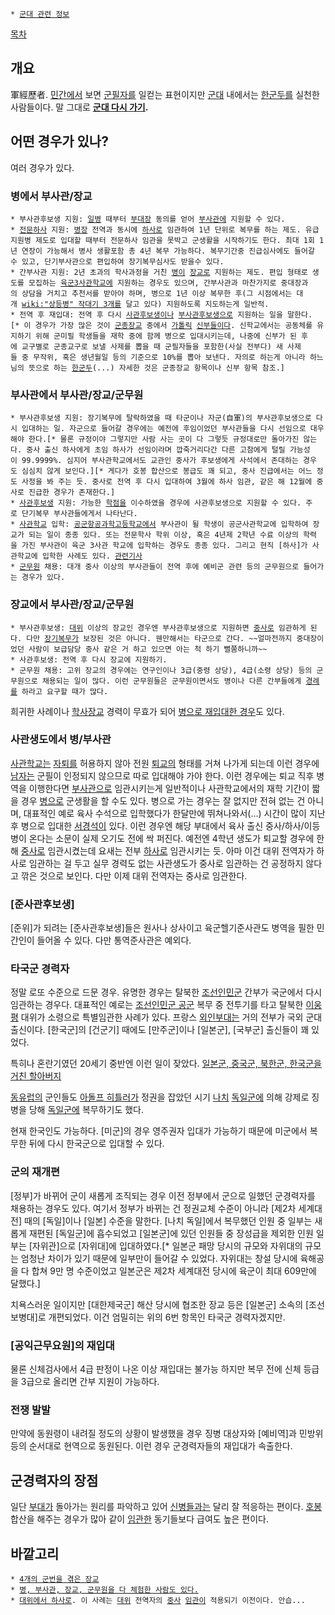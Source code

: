  * [[군대 관련 정보]]

[[목차]]
== 개요 ==
軍經歷者. [[민간]]에서 보면 [[군필자]]를 일컫는 표현이지만 [[군대]] 내에서는 [[한군두]]를 실천한 사람들이다. 말 그대로 '''[[군대 다시 가기]].'''

== 어떤 경우가 있나? ==
여러 경우가 있다.

=== 병에서 부사관/장교 ===
 * 부사관후보생 지원: [[일병]] 때부터 [[부대장]] 동의를 얻어 [[부사관]]에 지원할 수 있다.
 * [[전문하사]] 지원: [[병장]] 전역과 동시에 [[하사]]로 임관하여 1년 단위로 복무를 하는 제도. 유급지원병 제도로 입대할 때부터 전문하사 임관을 못박고 군생활을 시작하기도 한다. 최대 1회 1년 연장이 가능해서 병사 생활포함 총 4년 복무 가능하다. 복무기간중 진급심사에도 들어갈수 있고, 단기부사관으로 편입하여 장기복무심사도 받을수 있다.
 * 간부사관 지원: 2년 초과의 학사과정을 거친 [[병]]이 [[장교]]로 지원하는 제도. 편입 형태로 생도를 모집하는 [[육군3사관학교]]에 지원하는 경우도 있으며, 간부사관과 마찬가지로 중대장과의 상담을 거치고 추천서를 받아야 하며, 병으로 1년 이상 복무한 후(그 시점에서는 대개 [[wiki:"상등병" 작대기 3개]]를 달고 있다) 지원하도록 지도하는게 일반적.
 * 전역 후 재입대: 전역 후 다시 [[사관후보생]]이나 [[부사관후보생]]으로 지원하는 일을 말한다.[* 이 경우가 가장 많은 것이 [[군종장교]] 중에서 [[가톨릭]] [[신부]]들이다. 신학교에서는 공동체를 유지하기 위해 군미필 학생들을 재학 중에 함께 병으로 입대시키는데, 나중에 신부가 된 후에 교구별로 군종교구로 보낼 사제를 뽑을 때 군필자들을 포함한(사실 전부다) 새 사제들 중 무작위, 혹은 생년월일 등의 기준으로 10%를 뽑아 보낸다. 자의로 하는게 아니라 하느님의 뜻으로 하는 [[한군두]](...) 자세한 것은 군종장교 항목이나 신부 항목 참조.]

=== 부사관에서 부사관/장교/군무원 ===
 * 부사관후보생 지원: 장기복무에 탈락하였을 때 타군이나 자군(自軍)의 부사관후보생으로 다시 입대하는 일. 자군으로 들어갈 경우에는 예전에 후임이었던 부사관들을 다시 선임으로 대우해야 한다.[* 물론 규정이야 그렇지만 사람 사는 곳이 다 그렇듯 규정대로만 돌아가진 않는다. 중사 출신 하사에게 초임 하사가 선임이라며 깝죽거리다간 다른 고참에게 털릴 가능성이 99.9999%. 심지어 부사관학교에서도 교관인 중사가 후보생에게 사석에서 존대하는 경우도 심심치 않게 보인다.][* 게다가 호봉 합산으로 봉급도 꽤 되고, 중사 진급에서는 어느 정도 사정을 봐 주는 듯. 중사로 전역 후 다시 입대하여 3월에 하사 임관, 같은 해 12월에 중사로 진급한 경우가 존재한다.]
 * [[사관후보생]] 지원: 가능한 [[학점]]을 이수하였을 경우에 사관후보생으로 지원할 수 있다. 주로 단기복무 부사관들에게서 나타난다.
 * [[사관학교]] 입학: [[공군항공과학고등학교]]에서 부사관이 될 학생이 공군사관학교에 입학하여 장교가 되는 일이 종종 있다. 또는 전문학사 학위 이상, 혹은 4년제 2학년 수료 이상의 학력을 가진 부사관이 육군 3사관 학교에 입학하는 경우도 종종 있다. 그리고 현직 [하사]가 사관학교에 입학한 사례도 있다. [http://www.econovill.com/archives/141251 관련기사]
 * [[군무원]] 채용: 대개 중사 이상의 부사관들이 전역 후에 예비군 관련 등의 군무원으로 들어가는 경우가 있다.

=== 장교에서 부사관/장교/군무원 ===
 * 부사관후보생: [[대위]] 이상의 장교인 경우엔 부사관후보생으로 지원하면 [[중사]]로 임관하게 된다. 다만 [[장기복무]]가 보장된 것은 아니다. 웬만해서는 타군으로 간다. ~~얼마전까지 중대장이었던 사람이 보급담당 중사 같은 거 하고 있으면 아는 척 하기 뻘쭘하니까~~
 * 사관후보생: 전역 후 다시 장교에 지원하기.
 * 군무원 채용: 고위 장교의 경우에는 연구인이나 3급(중령 상당), 4급(소령 상당) 등의 군무원으로 채용되는 일이 많다. 이런 군무원들은 군무원이면서도 병이나 다른 간부들에게 [[경례]]를 하라고 요구할 때가 많다.

희귀한 사례이나 [[학사장교]] 경력이 무효가 되어 [http://news.mk.co.kr/newsRead.php?year=2012&no=127422&url=n 병으로 재입대한 경우]도 있다.

=== 사관생도에서 병/부사관 ===
[[사관학교]]는 [[자퇴]]를 허용하지 않아 전원 [[퇴교]]의 형태를 거쳐 나가게 되는데 이런 경우에 [[남자]]는 군필이 인정되지 않으므로 따로 입대해야 가야 한다. 이런 경우에는 퇴교 직후 병역을 이행한다면 [[부사관]]으로 임관시키는게 일반적이나 사관학교에서의 재학 기간이 짧을 경우 [[병]]으로 군생활을 할 수도 있다. 병으로 가는 경우는 잘 없지만 전혀 없는 건 아니며, 대표적인 예로 육사 수석으로 입학했다가 한달만에 뛰쳐나와서(...) 시간이 많이 지난 후 병으로 입대한 [[서경석]]이 있다. 이런 경우엔 해당 부대에서 육사 출신 중사/하사/이등병이 온다는 소문이 실제 오기도 전에 싹 퍼진다. 예전엔 4학년 생도가 퇴교할 경우에 한해 [[중사]]로 임관시켰는데 요새는 전부 [[하사]]로 임관시키는 듯. 아마 이건 대위 전역자가 하사로 임관하는 걸 두고 실무 경력도 없는 사관생도가 중사로 임관하는 건 공정하지 않다고 깎은 것으로 보인다. 다만 이제 대위 전역자는 중사로 임관한다.

=== [준사관후보생] ===
[준위]가 되려는 [준사관후보생]들은 원사나 상사이고 육군헬기준사관도 병역을 필한 민간인이 들어올 수 있다. 다만 통역준사관은 예외다.
=== 타국군 경력자 ===
정말 로또 수준으로 드문 경우. 유명한 경우는 탈북한 [[조선인민군]] 간부가 국군에서 다시 임관하는 경우다. 대표적인 예로는 [[조선인민군 공군]] 복무 중 전투기를 타고 탈북한 [[이웅평]] 대위가 소령으로 특별임관한 사례가 있다. 프랑스 [[외인부대]]는 거의 전부가 국외 군대 출신이다. [한국군]의 [건군기] 때에도 [만주군]이나 [일본군], [국부군] 출신들이 꽤 있었다.

특히나 혼란기였던 20세기 중반엔 이런 일이 잦았다. [http://www.munhwa.com/news/view.html?no=2009062401073527258002&w=nv 일본군, 중국군, 북한군, 한국군을 거친 할아버지]

[[동유럽]]의 군인들도 [[아돌프 히틀러]]가 정권을 잡았던 시기 [[나치]] [[독일군]]에 의해 강제로 징병을 당해 [[독일군]]에 복무하기도 했다.

현재 한국인도 가능하다. [미군]의 경우 영주권자 입대가 가능하기 때문에 미군에서 복무한 뒤에 다시 한국군으로 입대할 수 있다.
=== 군의 재개편 ===
[정부]가 바뀌어 군이 새롭게 조직되는 경우 이전 정부에서 군으로 일했던 군경력자를 채용하는 경우도 있다. 여기서 정부가 바뀌는 건 정권교체 수준이 아니라 [제2차 세계대전] 때의 [독일]이나 [일본] 수준을 말한다. [나치 독일]에서 복무했던 인원 중 일부는 새롭게 재편된 [독일군]에 흡수되었고 [일본군]에 있던 인원들 중 장성급을 제외한 인원 일부는 [자위관]으로 [자위대]에 입대하였다.[* 일본군 패망 당시의 규모와 자위대의 규모는 엄청난 차이가 있기 때문에 일부만이 들어갈 수 있었다. 자위대는 창설 당시에 육해공을 다 합쳐 9만 명 수준이었고 일본군은 제2차 세계대전 당시에 육군이 최대 609만에 달했다.]

치욕스러운 일이지만 [대한제국군] 해산 당시에 협조한 장교 등은 [일본군] 소속의 [조선보병대]로 개편되었다. 이건 엄밀히는 위의 6번 항목인 타국군 경력자겠지만.
=== [공익근무요원]의 재입대 ===
물론 신체검사에서 4급 판정이 나온 이상 재입대는 불가능 하지만 복무 전에 신체 등급을 3급으로 올리면 간부 지원이 가능하다.

=== 전쟁 발발 ===
만약에 동원령이 내려질 정도의 상황이 발생했을 경우 징병 대상자와 [예비역]과 민방위 등의 순서대로 현역으로 동원된다. 이런 경우 군경력자들의 재입대가 속출한다.
== 군경력자의 장점 ==
일단 [[부대]]가 돌아가는 원리를 파악하고 있어 [[신병]]들과는 달리 잘 적응하는 편이다. [[호봉]] 합산을 해주는 경우가 많아 같이 [[임관]]한 동기들보다 급여도 높은 편이다.

== 바깥고리 ==
 * [http://news.naver.com/main/read.nhn?mode=LSD&mid=sec&sid1=100&oid=001&aid=0005293724 4개의 군번을 겪은 장교]
 * [http://news.naver.com/main/read.nhn?mode=LSD&mid=sec&sid1=102&oid=001&aid=0001327559 병, 부사관, 장교, 군무원을 다 체험한 사람도 있다.]
 * [http://weekly.hankooki.com/lpage/people/200510/wk2005101115191537090.htm 대위에서 하사로]. 이 사례는 [[대위]] 전역자의 [[중사]] [[임관]]이 적용되기 이전이다. 안습...
